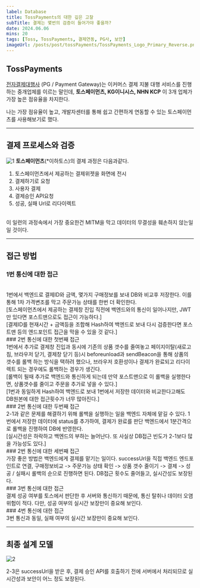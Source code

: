 ```yaml
---
label: Database
title: TossPayments의 대한 깊은 고찰
subTitle: 결제는 몇번의 검증이 들어가야 좋을까?
date: 2024.06.06
mins: 20
tags: [Toss, TossPayments, 결제연동, PG사, 보안]
imageUrl: /posts/post/tossPayments/TossPayments_Logo_Primary_Reverse.png
---
```


## TossPayments

[전자결제대행사](https://namu.wiki/w/%EA%B2%B0%EC%A0%9C%EB%8C%80%ED%96%89%EC%82%AC) 
(PG / Payment Gateway)는 이커머스 결제 지불 대행 서비스를 진행하는 중개업체를 이르는 말인데,
**토스페이먼츠, KG이니시스, NHN KCP** 이 3개 업체가 가장 높은 점유율을 차지한다.

나는 가장 점유율이 높고, 개발자센터를 통해 쉽고 간편하게 연동할 수 있는 토스페이먼츠를 사용해보기로 했다.


---


## 결제 프로세스와 검증

![1](/posts/deep/tossPayments/toss_payments.png "토스페이먼츠 결제 과정")
**토스페이먼츠**(*이하토스)의 결제 과정은 다음과같다.
<br />
1. 토스페이먼츠에서 제공하는 결제위젯을 화면에 전시
2. 결제하기로 요청
3. 사용자 결제
4. 결제승인 API요청
5. 성공, 실패 Url로 리다이렉트
<br />
이 일련의 과정속에서 가장 중요한건 MITM을 막고 데이터의 무결성을 훼손하지 않는일일 것이다.


---


## 접근 방법

### 1번 통신에 대한 접근
<br />
1번에서 백엔드로 결제ID와 금액, 몇가지 구매정보를 보내 DB와 비교후 저장한다. 이를 통해 1차 가격변조를 막고 주문가능 상태를 한번 더 확인한다.
<br />
[토스페이먼츠에서 제공하는 결제창 진입 직전에 백엔드와의 통신이 일어나지만, JWT만 있다면 포스트맨으로도 접근이 가능하다.]
<br />
[결제ID를 현재시간 + 금액등을 조합해 Hash하여 백엔드로 보내 다시 검증한다면 포스트맨 등의 엔드포인트 접근을 막을 수 있을 것 같다.]
<br />
### 2번 통신에 대한 첫번째 접근
<br />
1번에서 추가로 결제창 진입과 동시에 기존의 상품 갯수를 줄여놓고 페이지이탈(새로고침, 브라우저 닫기, 결제창 닫기 등)시
beforeunload과 sendBeacon을 통해 상품의 갯수를 롤백 하는 방식을 택하려 했으나, 브라우저 호환성이나 결제가 완료되고 리다이렉트 되는 경우에도 롤백하는 경우가 생긴다.
<br />
[롤백이 될때 추가로 백엔드와 통신하게 되는데 만약 포스트맨으로 이 롤백을 실행한다면, 상품갯수를 줄이고 주문을 추가로 넣을 수 있다.]
<br />
[1번과 동일하게 Hash하여 백엔드로 보내 1번에서 저장한 데이터와 비교한다고해도 DB원본에 대한 접근횟수가 너무 많아진다.]
<br />
### 2번 통신에 대한 두번째 접근
<br />
2-1과 같은 문제를 해결하기 위해 롤백을 실행하는 일을 백엔드 자체에 맡길 수 있다. 1번에서 저장한 데이터에 status를 추가하여,
결제가 완료를 판단 백엔드에서 1분간격으로 롤백을 진행하여 DB에 반영한다.
<br />
[실시간성은 하락하고 백엔드의 부하는 늘어난다. 또 사실상 DB접근 빈도가 2-1보다 많을 가능성도 있다.]
<br />
### 2번 통신에 대한 세번째 접근
<br />
가장 좋은 방법은 백엔드에게 결제를 맡기는 일이다. successUrl을 직접 백엔드 엔드포인트로 연결,
구매정보비교 -> 주문가능 상태 확인 -> 상품 갯수 줄이기 -> 결제 -> 성공 / 실패시 롤백의 순으로 진행하면 된다.
DB접근 횟수도 줄어들고, 실시간성도 보장된다.
<br />
### 3번 통신에 대한 접근
<br />
결제 성공 여부를 토스에서 판단한 후 서버와 통신하기 때문에, 통신 탈취나 데이터 오염 위험이 적다. 다만, 성공 여부의 실시간 보장만이 중요해 보인다.
<br />
### 4번 통신에 대한 접근
<br />
3번 통신과 동일, 실패 여부의 실시간 보장만이 중요해 보인다.


---


## 최종 설계 모델

![2](/posts/deep/tossPayments/toss_payments_arch.png "토스페이먼츠 설계")

2-3은 successUrl을 받은 후, 결제 승인 API를 호출하기 전에 서버에서 처리되므로 실시간성과 보안이 어느 정도 보장된다.